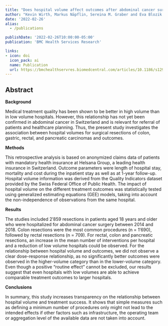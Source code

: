 ```yaml
---
title: "Does hospital volume affect outcomes after abdominal cancer surgery: an analysis of Swiss health insurance claims data"
author: "Kevin Wirth, Markus Näpflin, Sereina M. Graber and Eva Blozik "
date: '2022-02-26'
alias:
  - /publications

publishDate: '2022-02-26T10:00:00-05:00'
publication: 'BMC Health Services Research'

links:
- icon: doi
  icon_pack: ai
  name: Publication
  url: https://bmchealthservres.biomedcentral.com/articles/10.1186/s12913-022-07513-5
---
```


## Abstract

**Background**

Medical treatment quality has been shown to be better in high volume than in low volume hospitals. However, this relationship has not yet been confirmed in abdominal cancer in Switzerland and is relevant for referral of patients and healthcare planning. Thus, the present study investigates the association between hospital volumes for surgical resections of colon, gastric, rectal, and pancreatic carcinomas and outcomes.

**Methods**

This retrospective analysis is based on anonymized claims data of patients with mandatory health insurance at Helsana Group, a leading health insurance in Switzerland. Outcome parameters were length of hospital stay, mortality and cost during the inpatient stay as well as at 1-year follow-up. Hospital volume information was derived from the Quality Indicators dataset provided by the Swiss Federal Office of Public Health. The impact of hospital volume on the different treatment outcomes was statistically tested using generalized estimating equations (GEE) models, taking into account the non-independence of observations from the same hospital.

**Results**

The studies included 2′859 resections in patients aged 18 years and older who were hospitalized for abdominal cancer surgery between 2014 and 2018. Colon resections were the most common procedures (n = 1′690), followed by rectal resections (n = 709). For rectal, colon and pancreatic resections, an increase in the mean number of interventions per hospital and a reduction of low volume hospitals could be observed. For the relationship between hospital volume and outcomes, we did not observe a clear dose-response relationship, as no significantly better outcomes were observed in the higher-volume category than in the lower-volume category. Even though a positive "routine effect" cannot be excluded, our results suggest that even hospitals with low volumes are able to achieve comparable treatment outcomes to larger hospitals.

**Conclusions**

In summary, this study increases transparency on the relationship between hospital volume and treatment success. It shows that simple measures such as defining a minimum number of procedures only might not lead to the intended effects if other factors such as infrastructure, the operating team or aggregation level of the available data are not taken into account.
